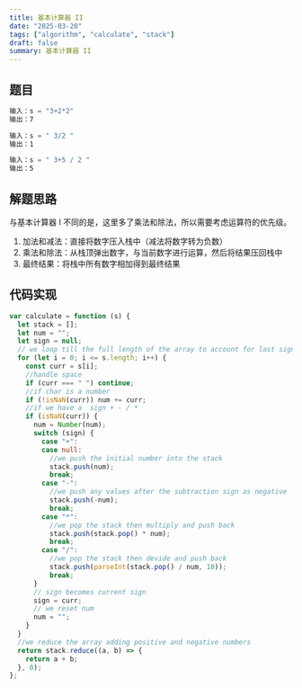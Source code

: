 ```yaml
---
title: 基本计算器 II
date: "2025-03-20"
tags: ["algorithm", "calculate", "stack"]
draft: false
summary: 基本计算器 II
---
```


## 题目

```js
输入：s = "3+2*2"
输出：7
``` 

```js
输入：s = " 3/2 "
输出：1
``` 

```js
输入：s = " 3+5 / 2 "
输出：5
``` 

## 解题思路
与基本计算器 I 不同的是，这里多了乘法和除法，所以需要考虑运算符的优先级。
1. 加法和减法：直接将数字压入栈中（减法将数字转为负数）
2. 乘法和除法：从栈顶弹出数字，与当前数字进行运算，然后将结果压回栈中
3. 最终结果：将栈中所有数字相加得到最终结果

## 代码实现

```js
var calculate = function (s) {
  let stack = [];
  let num = "";
  let sign = null;
  // we loop till the full length of the array to account for last sign
  for (let i = 0; i <= s.length; i++) {
    const curr = s[i];
    //handle space
    if (curr === " ") continue;
    //if char is a number
    if (!isNaN(curr)) num += curr;
    //if we have a  sign + - / *
    if (isNaN(curr)) {
      num = Number(num);
      switch (sign) {
        case "+":
        case null:
          //we push the initial number into the stack
          stack.push(num);
          break;
        case "-":
          //we push any values after the subtraction sign as negative
          stack.push(-num);
          break;
        case "*":
          //we pop the stack then multiply and push back
          stack.push(stack.pop() * num);
          break;
        case "/":
          //we pop the stack then devide and push back
          stack.push(parseInt(stack.pop() / num, 10));
          break;
      }
      // sign becomes current sign
      sign = curr;
      // we reset num
      num = "";
    }
  }
  //we reduce the array adding positive and negative numbers
  return stack.reduce((a, b) => {
    return a + b;
  }, 0);
};
```






